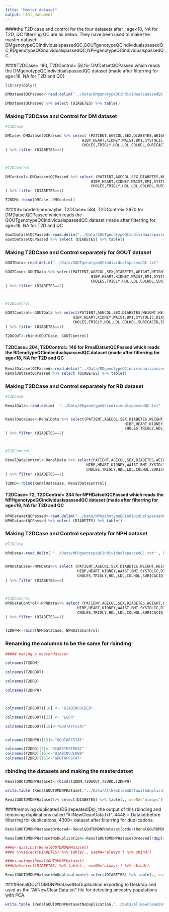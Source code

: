 ```yaml
---
title: "Master dataset"
output: html_document
---
```

####the T2D case and control for the four datasets after , age<18, NA for T2D, QC filterring QC are as belwo. They have been used to make the master dataset: DMgenotypeQCindividualspassedQC,GOUTgenotypeQCindividualspassedQC,RDgenotypeQCindividualspassedQC,NPHgenotypeQCindividualspassedQC.

####T2DCase= 180, T2DControl= 58 for DMDatsetQCPassed which reads the DMgenotypeQCindividualspassedQC dataset (made after filterring for age<18, NA for T2D and QC) 
```r
library(dplyr)

DMDatasetQCPassed<-read.delim("../Data/DMgenotypeQCindividualspassedQC.txt" , header = T, na.strings = c(""," ","NA"))

DMDatasetQCPassed %>% select (DIABETES) %>% table()
```
### Making T2DCase and Control for DM dataset
```r
#T2DCase

DMCase<-DMDatasetQCPassed %>% select (PATIENT,AGECOL,SEX,DIABETES,WEIGHT,HEIGHT,DIABETESTREAT,
                                  HIBP,HEART,KIDNEY,WAIST,BMI,SYSTOLIC,DIASTOLIC,GOUTAFFSTAT,DIABINCULDEB,
                                  CHOLES,TRIGLY,HDL,LDL,COLHDL,SURICACID,EGFR
) %>% filter (DIABETES==2)



#T2DControl

DMControl<-DMDatasetQCPassed %>% select (PATIENT,AGECOL,SEX,DIABETES,WEIGHT,HEIGHT,DIABETESTREAT,
                                      HIBP,HEART,KIDNEY,WAIST,BMI,SYSTOLIC,DIASTOLIC,GOUTAFFSTAT,DIABINCULDEB,
                                      CHOLES,TRIGLY,HDL,LDL,COLHDL,SURICACID,EGFR
) %>% filter (DIABETES==1)

T2DDM<-rbind(DMCase, DMControl)

```
####3= borderline=maybe.  T2DCase= 584, T2DControl= 2970 for DMDatsetQCPassed which reads the GOUTgenotypeQCindividualspassedQC dataset (made after filterring for age<18, NA for T2D and QC
```r
GoutDatasetQCPassed<-read.delim("../Data/GOUTgenotypeQCindividualspassedQC.txt" , header = T, na.strings = c(""," ","NA"))
GoutDatasetQCPassed %>% select (DIABETES) %>% table()

```
### Making T2DCase and Control separately for GOUT dataset
```r
GOUTData<-read.delim("../Data/GOUTgenotypeQCindividualspassedQC.txt"  , header=TRUE, na.strings=c("NA",""," "))

GOUTCase<-GOUTData %>% select(PATIENT,AGECOL,SEX,DIABETES,WEIGHT,HEIGHT,DIABETESTREAT,
                                      HIBP,HEART,KIDNEY,WAIST,BMI,SYSTOLIC,DIASTOLIC,GPGOUTAFFSTAT,GLUCMEASURED,
                                      CHOLES,TRIGLY,HDL,LDL,COLHDL,SURICACID,EGFR_SCL
) %>% filter (DIABETES==2)



#T2DControl

GOUTControl<-GOUTData %>% select(PATIENT,AGECOL,SEX,DIABETES,WEIGHT,HEIGHT,DIABETESTREAT,
                              HIBP,HEART,KIDNEY,WAIST,BMI,SYSTOLIC,DIASTOLIC,GPGOUTAFFSTAT,GLUCMEASURED,
                              CHOLES,TRIGLY,HDL,LDL,COLHDL,SURICACID,EGFR_SCL
) %>% filter (DIABETES==1)

T2DGOUT<-rbind(GOUTCase, GOUTControl)
```
#### T2DCase= 204, T2DControl= 146 for RrnalDatsetQCPassed which reads the RDenotypeQCindividualspassedQC dataset (made after filterring for age<18, NA for T2D and QC
```r
RenalDatasetQCPassed<-read.delim("../Data/RDgenotypeQCindividualspassedQC.txt" , header = T, na.strings = c(""," ","NA"))
RenalDatasetQCPassed %>% select (DIABETES) %>% table()

```
### Making T2DCase and Control separately for RD dataset
```r
#T2DCase

RenalData<-read.delim(  "../Data/RDgenotypeQCindividualspassedQC.txt"  , header=TRUE, na.strings=c("NA",""," "))


RenalDataCase<-RenalData %>% select(PATIENT,AGECOL,SEX,DIABETES,WEIGHT,HEIGHT,INSULIN,
                                                     HIBP,HEART,KIDNEY,WAIST,BMI,SYSTOLIC,DIASTOLIC,GOUTAFFSTAT,HBA1C ,
                                                     CHOLES,TRIGLY,HDL,LDL,COLHDL,SURICACID,EGFR
) %>% filter (DIABETES==2)



#T2DControl

RenalDataControl<-RenalData %>% select(PATIENT,AGECOL,SEX,DIABETES,WEIGHT,HEIGHT,INSULIN,
                                    HIBP,HEART,KIDNEY,WAIST,BMI,SYSTOLIC,DIASTOLIC,GOUTAFFSTAT,HBA1C ,
                                    CHOLES,TRIGLY,HDL,LDL,COLHDL,SURICACID,EGFR
) %>% filter (DIABETES==1)

T2DRD<-rbind(RenalDataCase, RenalDataControl)


```
#### T2DCase= 72, T2DControl= 234 for NPHDatsetQCPassed which reads the NPHgenotypeQCindividualspassedQC dataset (made after filterring for age<18, NA for T2D and QC
```r
NPHDatasetQCPassed<-read.delim("../Data/NPHgenotypeQCindividualspassedQC.txt" , header = T, na.strings = c(""," ","NA"))
NPHDatasetQCPassed %>% select (DIABETES) %>% table()
```
### Making T2DCase and Control separately for NPH dataset
```r
#T2DCase

NPHData<-read.delim( "../Data/NPHgenotypeQCindividualspassedQC.txt" , header=TRUE, na.strings=c("NA",""," "))


NPHDataCase<-NPHData%>% select (PATIENT,AGECOL,SEX,DIABETES,WEIGHT,HEIGHT,DIABETESTREAT,
                                HIBP,HEART,KIDNEY,WAIST,BMI,SYSTOLIC,DIASTOLIC,GOUTAFFSTAT,DIABINCULDEB,
                                CHOLES,TRIGLY,HDL,LDL,COLHDL,SURICACID,EGFR
) %>% filter (DIABETES==2)



#T2DControl
NPHDataControl<-NPHData%>% select (PATIENT,AGECOL,SEX,DIABETES,WEIGHT,HEIGHT,DIABETESTREAT,
                                HIBP,HEART,KIDNEY,WAIST,BMI,SYSTOLIC,DIASTOLIC,GOUTAFFSTAT,DIABINCULDEB,
                                CHOLES,TRIGLY,HDL,LDL,COLHDL,SURICACID,EGFR
) %>% filter (DIABETES==1)


T2DNPH<-rbind(NPHDataCase, NPHDataControl)

```
### Renaming the columns to be the same for rbinding
```r
##### making a masterdataset

colnames(T2DDM)

colnames(T2DGOUT)

colnames(T2DRD)

colnames(T2DNPH)



colnames(T2DGOUT)[16] <- "DIABINCULDEB"

colnames(T2DGOUT)[23] <- "EGFR"

colnames(T2DGOUT)[15]<-"GOUTAFFSTAT"


colnames(T2DNPH)[15]<-"GOUTAFFSTAT"

colnames(T2DRD)[7]<-"DIABETESTREAT" 
colnames(T2DRD)[16]<-"DIABINCULDEB"
colnames(T2DRD)[15]<-"GOUTAFFSTAT"


```
### rbinding the datasets and making the masterdatset
```r
RenalGOUTDMDNPHataset<-rbind(T2DDM,T2DGOUT,T2DRD,T2DNPH)

write.table (RenalGOUTDMDNPHataset,"../Data/AllNewCleanDatawithduplications.txt",sep="\t", row.names=F, quote = F)

RenalGOUTDMDNPHataset%>% select(DIABETES) %>% table(., useNA='always') %>% cbind()
```
####removing duplicated IDS(repeatedIDs), the output of this rbinding and removing duplications called "AllNewCleanData.txt". 4448 = Datasetbefore  filterring for duplications, 4309= dataset after filterring for duplications.
```r
RenalGOUTDMDNPHatasetOrdered<-RenalGOUTDMDNPHataset[order(RenalGOUTDMDNPHataset$DIABETES),]

RenalGOUTDMDNPHatasetNoDuplication<-RenalGOUTDMDNPHatasetOrdered[!duplicated(RenalGOUTDMDNPHatasetOrdered$PATIENT),]

###d<-distinct(RenalGOUTDMDNPHataset)
###d %>%select(DIABETES) %>% table(., useNA='always') %>% cbind()

###b<-unique(RenalGOUTDMDNPHataset)
###b%>%select(DIABETES) %>% table(., useNA='always') %>% cbind()

RenalGOUTDMDNPHatasetNoDuplication%>% select(DIABETES) %>% table(., useNA='always') %>% cbind()
```
####RenalGOUTDMDNPHatasetNoDuplication exporting to Desktop and used as the "AllNewCleanData.txt" file for detecting ancestry populations with PCA.
```r
write.table (RenalGOUTDMDNPHatasetNoDuplication,"../Data/AllNewCleanData.txt",sep="\t", row.names=F, quote = F)
```
